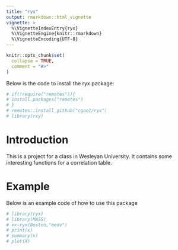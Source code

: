 ```yaml
---
title: "ryx"
output: rmarkdown::html_vignette
vignette: >
  %\VignetteIndexEntry{ryx}
  %\VignetteEngine{knitr::rmarkdown}
  %\VignetteEncoding{UTF-8}
---
```


```r
knitr::opts_chunk$set(
  collapse = TRUE,
  comment = "#>"
)
```


Below is the code to install the ryx package:

```r
# if(!require("remotes")){
# install.packages("remotes")
# }
# remotes::install_github("cgao1/ryx")
# library(rxy)
```

# Introduction

This is a project for a class in Wesleyan University. It contains some interesting functions for a correlation table.

# Example

Below is an example code of how to use this package

```r
# library(ryx)
# library(MASS)
# x<-ryx(Boston,"medv")
# print(x)
# summary(x)
# plot(X)
```


